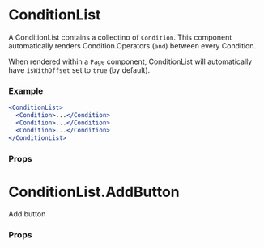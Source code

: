 
<Meta
  title="🛠 Utilities/UI Convenience/Condition Blocks/ConditionList"
  component={ConditionList}
/>

# ConditionList

A ConditionList contains a collectino of `Condition`. This component automatically renders Condition.Operators (`and`) between every Condition.

When rendered within a `Page` component, ConditionList will automatically have `isWithOffset` set to `true` (by default).

### Example

```jsx
<ConditionList>
  <Condition>...</Condition>
  <Condition>...</Condition>
  <Condition>...</Condition>
</ConditionList>
```

### Props

<ArgsTable of={ConditionList} />

# ConditionList.AddButton

Add button

### Props

<ArgsTable of={ConditionListAddButton} />
